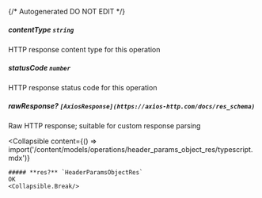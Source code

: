 {/* Autogenerated DO NOT EDIT  */}

##### **contentType** `string`
HTTP response content type for this operation

##### **statusCode** `number`
HTTP response status code for this operation

##### **rawResponse?** `[AxiosResponse](https://axios-http.com/docs/res_schema)`
Raw HTTP response; suitable for custom response parsing

<Collapsible
    content={() => import('/content/models/operations/header_params_object_res/typescript.mdx')}
>
    ##### **res?** `HeaderParamsObjectRes`
    OK
    <Collapsible.Break/>
</Collapsible>

